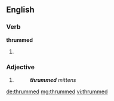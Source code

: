 ==English==

===Verb===
'''thrummed'''

# {{en-past of|thrum}}

===Adjective===
{{en-adj|-}}

# {{context|textiles|lang=en}} {{rfdef|lang=en}}
#: '''''thrummed''' mittens''

[[de:thrummed]]
[[mg:thrummed]]
[[vi:thrummed]]